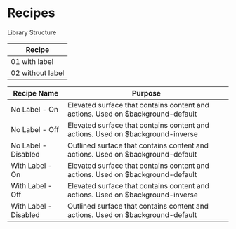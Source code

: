 <Meta title="Components/Form > Toggle/Recipes"/>

# Recipes

Library Structure

| Recipe |
| ------ |
| 01 with label |
| 02 without label |

| Recipe Name | Purpose |
| ----------- | ------- |
| No Label - On | Elevated surface that contains content and actions. Used on $background-default |
| No Label - Off | Elevated surface that contains content and actions. Used on $background-inverse |
| No Label - Disabled | Outlined surface that contains content and actions. Used on $background-default |
| With Label - On | Elevated surface that contains content and actions. Used on $background-default |
| With  Label - Off | Elevated surface that contains content and actions. Used on $background-inverse |
| With Label - Disabled | Outlined surface that contains content and actions. Used on $background-default |

